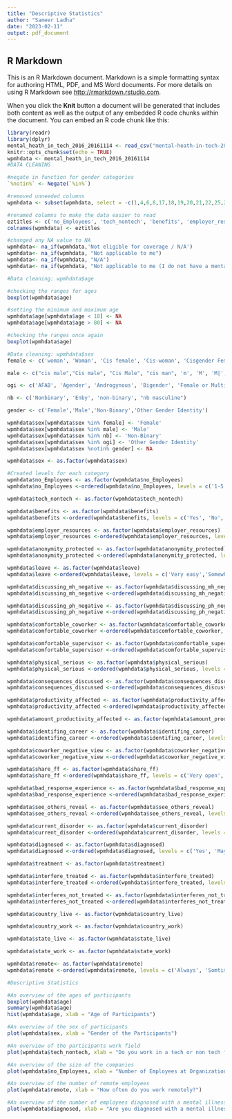 ```yaml
---
title: "Descriptive Statistics"
author: "Sameer Ladha"
date: "2023-02-11"
output: pdf_document
---
```

## R Markdown

This is an R Markdown document. Markdown is a simple formatting syntax for authoring HTML, PDF, and MS Word documents. For more details on using R Markdown see <http://rmarkdown.rstudio.com>.

When you click the **Knit** button a document will be generated that includes both content as well as the output of any embedded R code chunks within the document. You can embed an R code chunk like this:


```r
library(readr)
library(dplyr)
mental_heath_in_tech_2016_20161114 <- read_csv("mental-heath-in-tech-2016_20161114.csv")
knitr::opts_chunk$set(echo = TRUE)
wpmhdata <- mental_heath_in_tech_2016_20161114
#DATA CLEANING

#negate in function for gender categories
`%notin%` <- Negate(`%in%`)

#removed unneeded columns
wpmhdata <- subset(wpmhdata, select = -c(1,4,6,8,17,18,19,20,21,22,25,26,27,28,29,30,31,32,33,34,35,36,37,38,39,40,46,47,49,50,52,62))

#renamed columns to make the data easier to read
eztitles <- c('no_Employees', 'tech_nontech', 'benefits', 'employer_resources', 'anonymity_protected', 'leave', 'discussing_mh_negative', 'discussing_ph_negative', 'comfortable_coworker', 'comfortable_supervisor', 'physical_serious', 'consequences_discussed', 'productivity_affected', 'amount_productivity_affected', 'identifing_career', 'coworker_negative_view', 'share_ff', 'bad_response_experience', 'see_others_reveal', 'current_disorder', 'diagnosed', 'treatment', 'interfere_treated', 'interferes_not_treated', 'age', 'sex', 'country_live','state_live', 'country_work', 'state_work', 'remote')
colnames(wpmhdata) <- eztitles
```

```r
#changed any NA value to NA
wpmhdata<- na_if(wpmhdata,'Not eligible for coverage / N/A')
wpmhdata<- na_if(wpmhdata, "Not applicable to me")
wpmhdata<- na_if(wpmhdata, "N/A")
wpmhdata<- na_if(wpmhdata, "Not applicable to me (I do not have a mental illness)")
```

```r
#Data cleaning: wpmhdata$age

#checking the ranges for ages
boxplot(wpmhdata$age)

#setting the minimum and maximum age
wpmhdata$age[wpmhdata$age < 18] <- NA
wpmhdata$age[wpmhdata$age > 80] <- NA

#checking the ranges once again
boxplot(wpmhdata$age)
```

```r
#Data cleaning: wpmhdata$sex
female <- c('woman', 'Woman', 'Cis female', 'Cis-woman', 'Cisgender Female', 'f', 'F','fem','female','Female (props for making this a freeform field, though)','Female assigned at birth','female/woman', 'Femaleale','I identify as female.','Femaleemale')

male <- c("cis male","Cis male", "Cis Male", "cis man", 'm', 'M', 'M|', 'mail', 'male','Male','Male (cis)', 'Male.', 'Malr', 'man', 'Man', 'Sex is male', 'MALE')

ogi <- c('AFAB', 'Agender', 'Androgynous', 'Bigender', 'Female or Multi-Gender Femme', "female-bodied; no feelings about gender", "Genderfluid", "Genderfluid (born female)", "Genderflux demi-girl", "genderqueer", "Genderqueer", "genderqueer woman", "Male (trans, FtM)", "Male/genderqueer", "mtf", "Other", "Other/Transfeminine", "Queer", "Transgender woman", "Transitioned, M2F", 'Fluid', 'male 9:1 female, roughly') 

nb <- c('Nonbinary', 'Enby', 'non-binary', "nb masculine")

gender <- c('Female','Male','Non-Binary','Other Gender Identity')

wpmhdata$sex[wpmhdata$sex %in% female] <- 'Female'
wpmhdata$sex[wpmhdata$sex %in% male] <- 'Male'
wpmhdata$sex[wpmhdata$sex %in% nb] <- 'Non-Binary'
wpmhdata$sex[wpmhdata$sex %in% ogi] <- 'Other Gender Identity'
wpmhdata$sex[wpmhdata$sex %notin% gender] <- NA

wpmhdata$sex <- as.factor(wpmhdata$sex)
```

```r
#Created levels for each category
wpmhdata$no_Employees <- as.factor(wpmhdata$no_Employees)
wpmhdata$no_Employees <-ordered(wpmhdata$no_Employees, levels = c('1-5','6-25','26-100','100-500', '500-1000', 'More than 1000'))

wpmhdata$tech_nontech <- as.factor(wpmhdata$tech_nontech)

wpmhdata$benefits <- as.factor(wpmhdata$benefits)
wpmhdata$benefits <-ordered(wpmhdata$benefits, levels = c('Yes', 'No', "I don't know"))

wpmhdata$employer_resources <- as.factor(wpmhdata$employer_resources)
wpmhdata$employer_resources <-ordered(wpmhdata$employer_resources, levels = c('Yes', 'No', "I don't know"))

wpmhdata$anonymity_protected <- as.factor(wpmhdata$anonymity_protected)
wpmhdata$anonymity_protected <-ordered(wpmhdata$anonymity_protected, levels = c('Yes', 'No', "I don't know"))

wpmhdata$leave <- as.factor(wpmhdata$leave)
wpmhdata$leave <-ordered(wpmhdata$leave, levels = c('Very easy','Somewhat easy','Neither easy nor difficult','Somewhat difficult', 'Very Difficult'))

wpmhdata$discussing_mh_negative <- as.factor(wpmhdata$discussing_mh_negative)
wpmhdata$discussing_mh_negative <-ordered(wpmhdata$discussing_mh_negative, levels = c('Yes', 'Maybe', 'No'))

wpmhdata$discussing_ph_negative <- as.factor(wpmhdata$discussing_ph_negative)
wpmhdata$discussing_ph_negative <-ordered(wpmhdata$discussing_ph_negative, levels = c('Yes', 'Maybe', 'No'))

wpmhdata$comfortable_coworker <- as.factor(wpmhdata$comfortable_coworker)
wpmhdata$comfortable_coworker <-ordered(wpmhdata$comfortable_coworker, levels = c('Yes', 'Maybe', 'No'))

wpmhdata$comfortable_supervisor <- as.factor(wpmhdata$comfortable_supervisor)
wpmhdata$comfortable_supervisor <-ordered(wpmhdata$comfortable_supervisor, levels = c('Yes', 'Maybe', 'No'))

wpmhdata$physical_serious <- as.factor(wpmhdata$physical_serious)
wpmhdata$physical_serious <-ordered(wpmhdata$physical_serious, levels = c('Yes', 'Maybe', 'No'))

wpmhdata$consequences_discussed <- as.factor(wpmhdata$consequences_discussed)
wpmhdata$consequences_discussed <-ordered(wpmhdata$consequences_discussed, levels = c('Yes', 'Maybe', 'No'))

wpmhdata$productivity_affected <- as.factor(wpmhdata$productivity_affected)
wpmhdata$productivity_affected <-ordered(wpmhdata$productivity_affected, levels = c('Yes', 'Unsure', 'No'))

wpmhdata$amount_productivity_affected <- as.factor(wpmhdata$amount_productivity_affected)

wpmhdata$identifing_career <- as.factor(wpmhdata$identifing_career)
wpmhdata$identifing_career <-ordered(wpmhdata$identifing_career, levels = c('Yes, it has', 'Yes, I think it would', 'Maybe', "No, I don't think it would", 'No, it has not'))

wpmhdata$coworker_negative_view <- as.factor(wpmhdata$coworker_negative_view)
wpmhdata$coworker_negative_view <-ordered(wpmhdata$coworker_negative_view, levels = c('Yes, they do', 'Yes, I think they would', 'Maybe', "No, I don't think they would", 'No, they do not'))

wpmhdata$share_ff <- as.factor(wpmhdata$share_ff)
wpmhdata$share_ff <-ordered(wpmhdata$share_ff, levels = c('Very open','Somewhat open','Neutral','Somewhat not open', 'Not open at all'))

wpmhdata$bad_response_experience <- as.factor(wpmhdata$bad_response_experience)
wpmhdata$bad_response_experience <-ordered(wpmhdata$bad_response_experience, levels = c('Yes, I experienced', 'Yes, I observed', 'Maybe/Not sure', "No"))

wpmhdata$see_others_reveal <- as.factor(wpmhdata$see_others_reveal)
wpmhdata$see_others_reveal <-ordered(wpmhdata$see_others_reveal, levels = c('Yes', 'Maybe', 'No'))

wpmhdata$current_disorder <- as.factor(wpmhdata$current_disorder)
wpmhdata$current_disorder <-ordered(wpmhdata$current_disorder, levels = c('Yes', 'Maybe', 'No'))

wpmhdata$diagnosed <- as.factor(wpmhdata$diagnosed)
wpmhdata$diagnosed <-ordered(wpmhdata$diagnosed, levels = c('Yes', 'Maybe', 'No'))

wpmhdata$treatment <- as.factor(wpmhdata$treatment)

wpmhdata$interfere_treated <- as.factor(wpmhdata$interfere_treated)
wpmhdata$interfere_treated <-ordered(wpmhdata$interfere_treated, levels = c('Often', 'Sometimes', 'Rarely', 'Never'))

wpmhdata$interferes_not_treated <- as.factor(wpmhdata$interferes_not_treated)
wpmhdata$interferes_not_treated <-ordered(wpmhdata$interferes_not_treated, levels = c('Often', 'Sometimes', 'Rarely', 'Never'))

wpmhdata$country_live <- as.factor(wpmhdata$country_live)

wpmhdata$country_work <- as.factor(wpmhdata$country_work)

wpmhdata$state_live <- as.factor(wpmhdata$state_live)

wpmhdata$state_work <- as.factor(wpmhdata$state_work)

wpmhdata$remote<- as.factor(wpmhdata$remote)
wpmhdata$remote <-ordered(wpmhdata$remote, levels = c('Always', 'Somtimes', 'Never'))
```


```r
#Descriptive Statistics

#An overview of the ages of participants
boxplot(wpmhdata$age)
summary(wpmhdata$age)
hist(wpmhdata$age, xlab = "Age of Participants")

#An overview of the sex of participants
plot(wpmhdata$sex, xlab = "Gender of the Participants")

#An overview of the participants work field
plot(wpmhdata$tech_nontech, xlab = "Do you work in a tech or non tech field?")

#An overview of the size of the companies
plot(wpmhdata$no_Employees, xlab = "Number of Employees at Organization")

#An overview of the number of remote employees
plot(wpmhdata$remote, xlab = "How often do you work remotely?")

#An overview of the number of employees diagnosed with a mental illness
plot(wpmhdata$diagnosed, xlab = "Are you diagnosed with a mental illness?")
```

